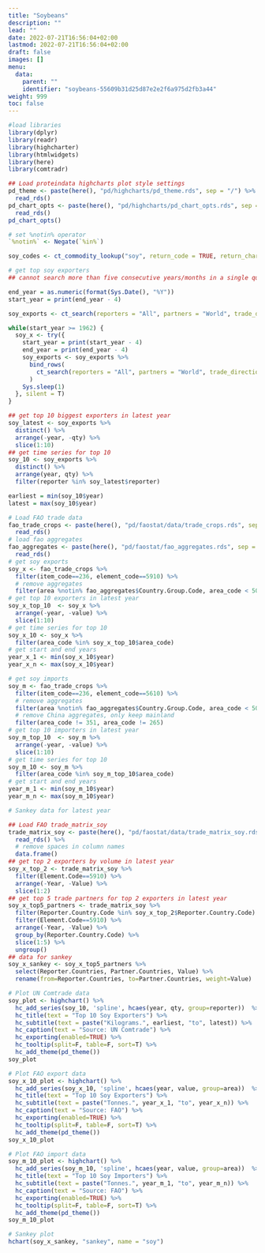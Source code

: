 ```yaml
---
title: "Soybeans"
description: ""
lead: ""
date: 2022-07-21T16:56:04+02:00
lastmod: 2022-07-21T16:56:04+02:00
draft: false
images: []
menu:
  data:
    parent: ""
    identifier: "soybeans-55609b31d25d87e2e2f6a975d2fb3a44"
weight: 999
toc: false
---
```


```r
#load libraries
library(dplyr)
library(readr)
library(highcharter)
library(htmlwidgets)
library(here)
library(comtradr)

## Load proteindata highcharts plot style settings
pd_theme <- paste(here(), "pd/highcharts/pd_theme.rds", sep = "/") %>%
  read_rds()
pd_chart_opts <- paste(here(), "pd/highcharts/pd_chart_opts.rds", sep = "/") %>%
  read_rds()
pd_chart_opts()

# set %notin% operator
`%notin%` <- Negate(`%in%`)

```

```r
soy_codes <- ct_commodity_lookup("soy", return_code = TRUE, return_char = TRUE)

# get top soy exporters
## cannot search more than five consecutive years/months in a single query, so must do multiple queries and append

end_year = as.numeric(format(Sys.Date(), "%Y"))
start_year = print(end_year - 4)

soy_exports <- ct_search(reporters = "All", partners = "World", trade_direction = "exports", start_date = start_year, end_date = end_year, commod_codes = "1201")

while(start_year >= 1962) {
  soy_x <- try({
    start_year = print(start_year - 4)
    end_year = print(end_year - 4)
    soy_exports <- soy_exports %>%
      bind_rows(
        ct_search(reporters = "All", partners = "World", trade_direction = "exports", start_date = start_year, end_date = end_year, commod_codes = "1201")
      )
    Sys.sleep(1)
  }, silent = T)
}

## get top 10 biggest exporters in latest year
soy_latest <- soy_exports %>%
  distinct() %>%
  arrange(-year, -qty) %>%
  slice(1:10)
## get time series for top 10
soy_10 <- soy_exports %>%
  distinct() %>%
  arrange(year, qty) %>%
  filter(reporter %in% soy_latest$reporter)

earliest = min(soy_10$year)
latest = max(soy_10$year)

```

```r

# Load FAO trade data
fao_trade_crops <- paste(here(), "pd/faostat/data/trade_crops.rds", sep = "/") %>%
  read_rds()
# load fao aggregates
fao_aggregates <- paste(here(), "pd/faostat/fao_aggregates.rds", sep = "/") %>%
  read_rds()
# get soy exports
soy_x <- fao_trade_crops %>%
  filter(item_code==236, element_code==5910) %>%
  # remove aggregates
  filter(area %notin% fao_aggregates$Country.Group.Code, area_code < 5000)
# get top 10 exporters in latest year
soy_x_top_10  <- soy_x %>%
  arrange(-year, -value) %>%
  slice(1:10)
# get time series for top 10
soy_x_10 <- soy_x %>%
  filter(area_code %in% soy_x_top_10$area_code)
# get start and end years
year_x_1 <- min(soy_x_10$year)
year_x_n <- max(soy_x_10$year)

# get soy imports
soy_m <- fao_trade_crops %>%
  filter(item_code==236, element_code==5610) %>%
  # remove aggregates
  filter(area %notin% fao_aggregates$Country.Group.Code, area_code < 5000) %>%
  # remove China aggregates, only keep mainland
  filter(area_code != 351, area_code != 265)
# get top 10 importers in latest year
soy_m_top_10  <- soy_m %>%
  arrange(-year, -value) %>%
  slice(1:10)
# get time series for top 10
soy_m_10 <- soy_m %>%
  filter(area_code %in% soy_m_top_10$area_code)
# get start and end years
year_m_1 <- min(soy_m_10$year)
year_m_n <- max(soy_m_10$year)

# Sankey data for latest year

## Load FAO trade_matrix_soy
trade_matrix_soy <- paste(here(), "pd/faostat/data/trade_matrix_soy.rds", sep = "/") %>%
  read_rds() %>%
  # remove spaces in column names
  data.frame()
## get top 2 exporters by volume in latest year
soy_x_top_2 <- trade_matrix_soy %>%
  filter(Element.Code==5910) %>%
  arrange(-Year, -Value) %>%
  slice(1:2)
## get top 5 trade partners for top 2 exporters in latest year
soy_x_top5_partners <- trade_matrix_soy %>%
  filter(Reporter.Country.Code %in% soy_x_top_2$Reporter.Country.Code) %>%
  filter(Element.Code==5910) %>%
  arrange(-Year, -Value) %>%
  group_by(Reporter.Country.Code) %>%
  slice(1:5) %>%
  ungroup()
## data for sankey
soy_x_sankey <- soy_x_top5_partners %>%
  select(Reporter.Countries, Partner.Countries, Value) %>%
  rename(from=Reporter.Countries, to=Partner.Countries, weight=Value)

```

```r

# Plot UN Comtrade data
soy_plot <- highchart() %>%
  hc_add_series(soy_10, 'spline', hcaes(year, qty, group=reporter))  %>%
  hc_title(text = "Top 10 Soy Exporters") %>%
  hc_subtitle(text = paste("Kilograms.", earliest, "to", latest)) %>%
  hc_caption(text = "Source: UN Comtrade") %>%
  hc_exporting(enabled=TRUE) %>%
  hc_tooltip(split=F, table=F, sort=T) %>%
  hc_add_theme(pd_theme())
soy_plot

# Plot FAO export data
soy_x_10_plot <- highchart() %>%
  hc_add_series(soy_x_10, 'spline', hcaes(year, value, group=area))  %>%
  hc_title(text = "Top 10 Soy Exporters") %>%
  hc_subtitle(text = paste("Tonnes.", year_x_1, "to", year_x_n)) %>%
  hc_caption(text = "Source: FAO") %>%
  hc_exporting(enabled=TRUE) %>%
  hc_tooltip(split=F, table=F, sort=T) %>%
  hc_add_theme(pd_theme())
soy_x_10_plot

# Plot FAO import data
soy_m_10_plot <- highchart() %>%
  hc_add_series(soy_m_10, 'spline', hcaes(year, value, group=area))  %>%
  hc_title(text = "Top 10 Soy Importers") %>%
  hc_subtitle(text = paste("Tonnes.", year_m_1, "to", year_m_n)) %>%
  hc_caption(text = "Source: FAO") %>%
  hc_exporting(enabled=TRUE) %>%
  hc_tooltip(split=F, table=F, sort=T) %>%
  hc_add_theme(pd_theme())
soy_m_10_plot

# Sankey plot
hchart(soy_x_sankey, "sankey", name = "soy")

```


